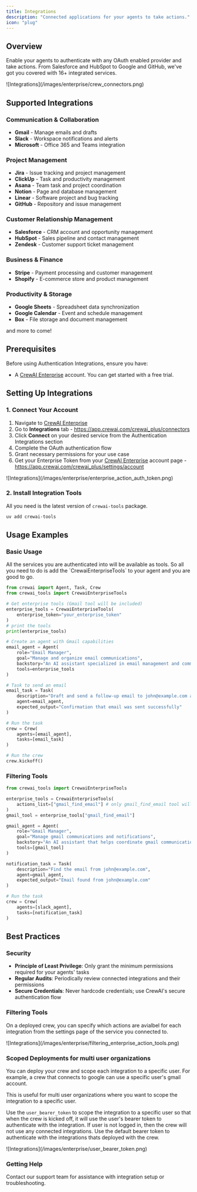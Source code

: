 ```yaml
---
title: Integrations
description: "Connected applications for your agents to take actions."
icon: "plug"
---
```


## Overview

Enable your agents to authenticate with any OAuth enabled provider and take actions. From Salesforce and HubSpot to Google and GitHub, we've got you covered with 16+ integrated services.

<Frame>
  ![Integrations](/images/enterprise/crew_connectors.png)
</Frame>

## Supported Integrations

### **Communication & Collaboration**
- **Gmail** - Manage emails and drafts
- **Slack** - Workspace notifications and alerts
- **Microsoft** - Office 365 and Teams integration

### **Project Management**
- **Jira** - Issue tracking and project management
- **ClickUp** - Task and productivity management
- **Asana** - Team task and project coordination
- **Notion** - Page and database management
- **Linear** - Software project and bug tracking
- **GitHub** - Repository and issue management

### **Customer Relationship Management**
- **Salesforce** - CRM account and opportunity management
- **HubSpot** - Sales pipeline and contact management
- **Zendesk** - Customer support ticket management

### **Business & Finance**
- **Stripe** - Payment processing and customer management
- **Shopify** - E-commerce store and product management

### **Productivity & Storage**
- **Google Sheets** - Spreadsheet data synchronization
- **Google Calendar** - Event and schedule management
- **Box** - File storage and document management

and more to come!

## Prerequisites

Before using Authentication Integrations, ensure you have:

- A [CrewAI Enterprise](https://app.crewai.com) account. You can get started with a free trial.


## Setting Up Integrations

### 1. Connect Your Account

1. Navigate to [CrewAI Enterprise](https://app.crewai.com)
2. Go to **Integrations** tab - https://app.crewai.com/crewai_plus/connectors
3. Click **Connect** on your desired service from the Authentication Integrations section
4. Complete the OAuth authentication flow
5. Grant necessary permissions for your use case
6. Get your Enterprise Token from your [CrewAI Enterprise](https://app.crewai.com) account page - https://app.crewai.com/crewai_plus/settings/account

<Frame>
  ![Integrations](/images/enterprise/enterprise_action_auth_token.png)
</Frame>

### 2. Install Integration Tools

All you need is the latest version of `crewai-tools` package.

```bash
uv add crewai-tools
```

## Usage Examples

### Basic Usage
<Tip>
  All the services you are authenticated into will be available as tools. So all you need to do is add the `CrewaiEnterpriseTools` to your agent and you are good to go.
</Tip>

```python
from crewai import Agent, Task, Crew
from crewai_tools import CrewaiEnterpriseTools

# Get enterprise tools (Gmail tool will be included)
enterprise_tools = CrewaiEnterpriseTools(
    enterprise_token="your_enterprise_token"
)
# print the tools
print(enterprise_tools)

# Create an agent with Gmail capabilities
email_agent = Agent(
    role="Email Manager",
    goal="Manage and organize email communications",
    backstory="An AI assistant specialized in email management and communication.",
    tools=enterprise_tools
)

# Task to send an email
email_task = Task(
    description="Draft and send a follow-up email to john@example.com about the project update",
    agent=email_agent,
    expected_output="Confirmation that email was sent successfully"
)

# Run the task
crew = Crew(
    agents=[email_agent],
    tasks=[email_task]
)

# Run the crew
crew.kickoff()
```

### Filtering Tools

```python
from crewai_tools import CrewaiEnterpriseTools

enterprise_tools = CrewaiEnterpriseTools(
    actions_list=["gmail_find_email"] # only gmail_find_email tool will be available
)
gmail_tool = enterprise_tools["gmail_find_email"]

gmail_agent = Agent(
    role="Gmail Manager",
    goal="Manage gmail communications and notifications",
    backstory="An AI assistant that helps coordinate gmail communications.",
    tools=[gmail_tool]
)

notification_task = Task(
    description="Find the email from john@example.com",
    agent=gmail_agent,
    expected_output="Email found from john@example.com"
)

# Run the task
crew = Crew(
    agents=[slack_agent],
    tasks=[notification_task]
)
```

## Best Practices

### Security
- **Principle of Least Privilege**: Only grant the minimum permissions required for your agents' tasks
- **Regular Audits**: Periodically review connected integrations and their permissions
- **Secure Credentials**: Never hardcode credentials; use CrewAI's secure authentication flow


### Filtering Tools
On a deployed crew, you can specify which actions are avialbel for each integration from the settings page of the service you connected to.

<Frame>
  ![Integrations](/images/enterprise/filtering_enterprise_action_tools.png)
</Frame>


### Scoped Deployments for multi user organizations
You can deploy your crew and scope each integration to a specific user. For example, a crew that connects to google can use a specific user's gmail account.

<Tip>
  This is useful for multi user organizations where you want to scope the integration to a specific user.
</Tip>


Use the `user_bearer_token` to scope the integration to a specific user so that when the crew is kicked off, it will use the user's bearer token to authenticate with the integration. If user is not logged in, then the crew will not use any connected integrations. Use the default bearer token to authenticate with the integrations thats deployed with the crew.

<Frame>
  ![Integrations](/images/enterprise/user_bearer_token.png)
</Frame>



### Getting Help

<Card title="Need Help?" icon="headset" href="mailto:support@crewai.com">
  Contact our support team for assistance with integration setup or troubleshooting.
</Card>
